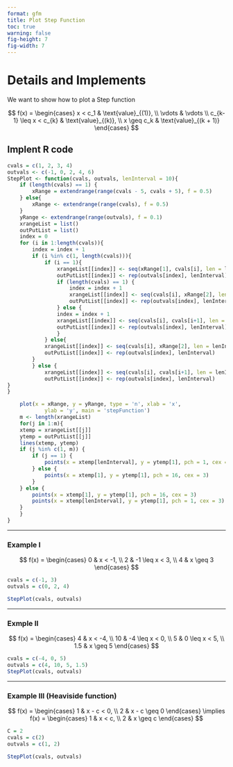 ```yaml
---
format: gfm
title: Plot Step Function
toc: true
warning: false 
fig-height: 7
fig-width: 7
---
```


\newpage 

# Details and Implements

We want to show how to plot a Step function


$$
f(x) = \begin{cases}
x < c_1 & \text{value}_{(1)}, \\
\vdots & \vdots \\
c_{k-1} \leq x < c_{k} & \text{value}_{(k)}, \\
x \geq c_k & \text{value}_{(k + 1)}
\end{cases}
$$



## Implent R code

```r

cvals = c(1, 2, 3, 4)
outvals <- c(-1, 0, 2, 4, 6)
StepPlot <- function(cvals, outvals, lenInterval = 10){
    if (length(cvals) == 1) {   
        xRange = extendrange(range(cvals - 5, cvals + 5), f = 0.5)
    } else{
        xRange <- extendrange(range(cvals), f = 0.5)
    }
    yRange <- extendrange(range(outvals), f = 0.1)
    xrangeList = list()
    outPutList = list()
    index = 0
    for (i in 1:length(cvals)){
        index = index + 1
        if (i %in% c(1, length(cvals))){
            if (i == 1){
                xrangeList[[index]] <- seq(xRange[1], cvals[i], len = lenInterval)
                outPutList[[index]] <- rep(outvals[index], lenInterval)
                if (length(cvals) == 1) {
                    index = index + 1
                    xrangeList[[index]] <- seq(cvals[i], xRange[2], len = lenInterval)
                    outPutList[[index]] <- rep(outvals[index], lenInterval)
                } else {
                index = index + 1
                xrangeList[[index]] <- seq(cvals[i], cvals[i+1], len = lenInterval)
                outPutList[[index]] <- rep(outvals[index], lenInterval)
                }
            } else{
            xrangeList[[index]] <- seq(cvals[i], xRange[2], len = lenInterval)
            outPutList[[index]] <- rep(outvals[index], lenInterval)
        } 
        } else {
            xrangeList[[index]] <- seq(cvals[i], cvals[i+1], len = lenInterval)
            outPutList[[index]] <- rep(outvals[index], lenInterval)
}       
}

    plot(x = xRange, y = yRange, type = 'n', xlab = 'x', 
            ylab = 'y', main = 'stepFunction')
    m <- length(xrangeList)
    for(j in 1:m){
    xtemp = xrangeList[[j]]
    ytemp = outPutList[[j]] 
    lines(xtemp, ytemp)
    if (j %in% c(1, m)) {
        if (j == 1) {
            points(x = xtemp[lenInterval], y = ytemp[1], pch = 1, cex = 3)
        } else {
            points(x = xtemp[1], y = ytemp[1], pch = 16, cex = 3)
        }
    } else {
        points(x = xtemp[1], y = ytemp[1], pch = 16, cex = 3)
        points(x = xtemp[lenInterval], y = ytemp[1], pch = 1, cex = 3)
    }
    }
}

```


\newpage 


***


### Example I


$$
f(x) = \begin{cases}
0 & x < -1, \\
2 & -1 \leq x < 3, \\
4 & x \geq 3
\end{cases}
$$


```r
cvals = c(-1, 3)
outvals = c(0, 2, 4)

StepPlot(cvals, outvals)
```


***

\newpage 

### Exmple II 


$$
f(x) = \begin{cases}
4 & x < -4, \\
10 & -4 \leq x < 0, \\
5 & 0 \leq x < 5, \\
1.5 & x \geq 5
\end{cases}
$$


```r
cvals = c(-4, 0, 5)
outvals = c(4, 10, 5, 1.5)
StepPlot(cvals, outvals)
```


***


\newpage 

### Example III (Heaviside function)

$$
f(x) = \begin{cases} 
1 & x - c < 0, \\
2 & x - c \geq 0 
\end{cases} \implies 
f(x) = \begin{cases} 
1 & x < c, \\
2 & x \geq c 
\end{cases} 
$$



```r
C = 2
cvals = c(2)
outvals = c(1, 2)

StepPlot(cvals, outvals)
```